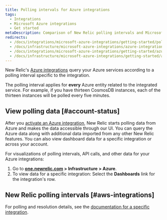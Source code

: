 ```yaml
---
title: Polling intervals for Azure integrations
tags:
  - Integrations
  - Microsoft Azure integrations
  - Get started
metaDescription: Comparison of New Relic polling intervals and Microsoft Azure data intervals for Azure integrations with New Relic.
redirects:
  - /docs/integrations/microsoft-azure-integrations/getting-started/polling-intervals-azure-integrations
  - /docs/infrastructure/microsoft-azure-integrations/azure-integrations-list/azure-polling-intervals-infrastructure-integrations
  - /docs/integrations/microsoft-azure-integrations/getting-started/azure-integration-polling
  - /docs/infrastructure/microsoft-azure-integrations/getting-started/azure-integration-polling
---
```


New Relic's [Azure integrations](/docs/infrastructure/microsoft-azure-integrations/getting-started/introduction-azure-monitoring-integrations) query your Azure services according to a polling interval specific to the integration.

The polling interval applies for **every** Azure entity related to the integrated service. For example, if you have thirteen CosmosDB instances, each of the thirteen instances will be polled every five minutes.

## View polling data [#account-status]

After you [activate an Azure integration](/docs/infrastructure/microsoft-azure-integrations/getting-started/activate-azure-integrations), New Relic starts polling data from Azure and makes the data accessible through our UI. You can query the Azure data along with additional data imported from any other New Relic features. You can also view dashboard data for a specific integration or across your account.

For visualizations of polling intervals, API calls, and other data for your Azure integrations:

1. Go to **[one.newrelic.com](https://one.newrelic.com) > Infrastructure > Azure**.
2. To view data for a specific integration: Select the **Dashboards** link for the integration's row.

## New Relic polling intervals [#aws-integrations]

For polling and resolution details, see the [documentation for a specific integration](/docs/integrations/microsoft-azure-integrations/azure-integrations-list).
